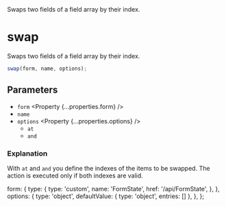 
<Title>swap</Title>
<Description>Swaps two fields of a field array by their index.</Description>

# swap

Swaps two fields of a field array by their index.

```ts
swap(form, name, options);
```

## Parameters

- `form` <Property {...properties.form} />
- `name` <Property type="string" />
- `options` <Property {...properties.options} />
  - `at` <Property type="number" />
  - `and` <Property type="number" />

### Explanation

With `at` and `and` you define the indexes of the items to be swapped. The action is executed only if both indexes are valid.

  form: {
    type: {
      type: 'custom',
      name: 'FormState',
      href: '/api/FormState',
    },
  },
  options: {
    type: 'object',
    defaultValue: { type: 'object', entries: [] },
  },
};
